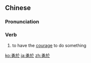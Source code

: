 {{also|勇于}}
==Chinese==
{{zh-forms|s=勇于}}

===Pronunciation===
{{zh-pron
|m=yǒngyú
|c=jung5 jyu1
|mn=qz:ióng-ir/twv,xm:ióng-û/tw,zz:ióng-î
|cat=v
}}

===Verb===
{{zh-verb}}

# to have the [[courage]] to do something

{{zh-cat|Advanced}}

[[ko:勇於]]
[[ja:勇於]]
[[zh:勇於]]